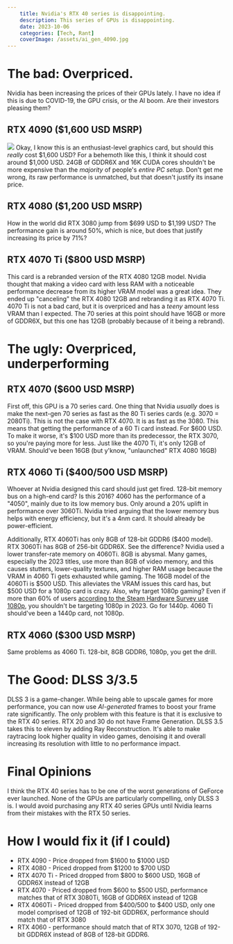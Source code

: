 ```yaml
---
    title: Nvidia's RTX 40 series is disappointing.
    description: This series of GPUs is disappointing. 
    date: 2023-10-06
    categories: [Tech, Rant]
    coverImage: /assets/ai_gen_4090.jpg
---
```


# The bad: Overpriced.

Nvidia has been increasing the prices of their GPUs lately. I have no idea if this is due to COVID-19, the GPU crisis, or the AI boom.
Are their investors pleasing them?

## RTX 4090 ($1,600 USD MSRP)

![](../assets/beyond_fast_4090.png)
Okay, I know this is an enthusiast-level graphics card, but should this _really_ cost $1,600 USD? For a behemoth like this, I think it should cost around $1,000 USD. 24GB of GDDR6X and 16K CUDA cores shouldn't be more expensive than the _majority_ of people's _entire PC setup._
Don't get me wrong, its raw performance is unmatched, but that doesn't justify its insane price.

## RTX 4080 ($1,200 USD MSRP)

How in the world did RTX 3080 jump from $699 USD to $1,199 USD? The performance gain is around 50%, which is nice, but does that justify increasing its price by 71%?

## RTX 4070 Ti ($800 USD MSRP)

This card is a rebranded version of the RTX 4080 12GB model. Nvidia thought that making a video card with less RAM with a noticeable performance decrease from its higher VRAM model was a great idea. They ended up "canceling" the RTX 4080 12GB and rebranding it as RTX 4070 Ti.
4070 Ti is not a bad card, but it is overpriced and has a _teeny_ amount less VRAM than I expected. The 70 series at this point should have 16GB or more of GDDR6X, but this one has 12GB (probably because of it being a rebrand).

# The ugly: Overpriced, underperforming

## RTX 4070 ($600 USD MSRP)

First off, this GPU is a 70 series card. One thing that Nvidia _usually_ does is make the next-gen 70 series as fast as the 80 Ti series cards (e.g. 3070 = 2080Ti). This is not the case with RTX 4070. It is as fast as the 3080.
This means that getting the performance of a 60 Ti card instead. For $600 USD. To make it worse, it's $100 USD more than its predecessor, the RTX 3070, so you're paying more for less. Just like the 4070 Ti, it's only 12GB of VRAM. Should've been 16GB (but y'know, "unlaunched" RTX 4080 16GB)

## RTX 4060 Ti ($400/500 USD MSRP)

Whoever at Nvidia designed this card should just get fired. 128-bit memory bus on a high-end card? Is this 2016? 4060 has the performance of a "4050", mainly due to its low memory bus. Only around a 20% uplift in performance over 3060Ti. Nvidia tried arguing that the lower memory bus helps with energy efficiency, but it's a 4nm card. It should already be power-efficient.

Additionally, RTX 4060Ti has only 8GB of 128-bit GDDR6 ($400 model). RTX 3060Ti has 8GB of 256-bit GDDR6X. See the difference? Nvidia used a lower transfer-rate memory on 4060Ti. 8GB is abysmal. Many games, especially the 2023 titles, use more than 8GB of video memory, and this causes stutters, lower-quality textures, and higher RAM usage because the VRAM in 4060 Ti gets exhausted while gaming.
The 16GB model of the 4060Ti is $500 USD. This alleviates the VRAM issues this card has, but $500 USD for a 1080p card is crazy. Also, why target 1080p gaming? Even if more than 60% of users [according to the Steam Hardware Survey use 1080p](https://store.steampowered.com/hwsurvey/Steam-Hardware-Software-Survey-Welcome-to-Steam), you shouldn't be targeting 1080p in 2023. Go for 1440p. 4060 Ti should've been a 1440p card, not 1080p.

## RTX 4060 ($300 USD MSRP)

Same problems as 4060 Ti. 128-bit, 8GB GDDR6, 1080p, you get the drill.

# The Good: DLSS 3/3.5

DLSS 3 is a game-changer. While being able to upscale games for more performance, you can now use _AI-generated_ frames to boost your frame rate significantly. The only problem with this feature is that it is exclusive to the RTX 40 series. RTX 20 and 30 do not have Frame Generation.
DLSS 3.5 takes this to eleven by adding Ray Reconstruction. It's able to make raytracing look higher quality in video games, denoising it and overall increasing its resolution with little to no performance impact.

# Final Opinions

I think the RTX 40 series has to be one of the worst generations of GeForce ever launched. None of the GPUs are particularly compelling, only DLSS 3 is. I would avoid purchasing any RTX 40 series GPUs until Nvidia learns from their mistakes with the RTX 50 series.

# How I would fix it (if I could)

- RTX 4090 - Price dropped from $1600 to $1000 USD
- RTX 4080 - Priced dropped from $1200 to $700 USD
- RTX 4070 Ti - Priced dropped from $800 to $600 USD, 16GB of GDDR6X instead of 12GB
- RTX 4070 - Priced dropped from $600 to $500 USD, performance matches that of RTX 3080Ti, 16GB of GDDR6X instead of 12GB
- RTX 4060Ti - Priced dropped from $400/500 to $400 USD, only one model comprised of 12GB of 192-bit GDDR6X, performance should match that of RTX 3080
- RTX 4060 - performance should match that of RTX 3070, 12GB of 192-bit GDDR6X instead of 8GB of 128-bit GDDR6.
